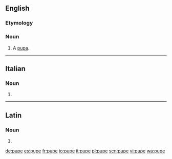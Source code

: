==English==

===Etymology===
{{etyl|fr|en}}

===Noun===
{{en-noun}}

# A [[pupa]].

{{Webster 1913}}

----

==Italian==

===Noun===
{{head|it|noun plural form|g=f}}

# {{plural of|pupa|lang=it}}

----

==Latin==

===Noun===
{{la-noun-form|pūpe}}

# {{inflection of|pūpus||voc|s|lang=la}}

[[de:pupe]]
[[es:pupe]]
[[fr:pupe]]
[[io:pupe]]
[[it:pupe]]
[[pl:pupe]]
[[scn:pupe]]
[[vi:pupe]]
[[wa:pupe]]